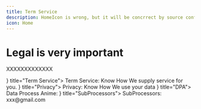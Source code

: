```yaml
---
title: Term Service
description: HomeIcon is wrong, but it will be concrrect by source config
icon: Home
---
```


# Legal is very important

XXXXXXXXXXXXX

<Cards>
  <Card icon={<HousePlus className="text-purple-300" />} title="Term Service">
    Term Service: Know How We supply service for you.
  </Card>
  <Card icon={<HousePlus className="text-purple-300" />} title="Privacy">
    Privacy: Know How We use your data
  </Card>
  <Card icon={<HousePlus className="text-purple-300" />} title="DPA">
    Data Process Anime:
  </Card>
  <Card icon={<HousePlus className="text-purple-300" />} title="SubProcessors">
    SubProcessors: xxx@gmail.com
  </Card>
  
</Cards>

